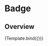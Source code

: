 

<Meta title="Components/Data Display/Badge" component={Badge} />


# Badge

## Overview

<Canvas>
  <Story
    name="Badge"
    args={{
      text: 'Example Badge',
    }}
  >
    {Template.bind({})}
  </Story>
</Canvas>

<ArgsTable story="Badge" />

